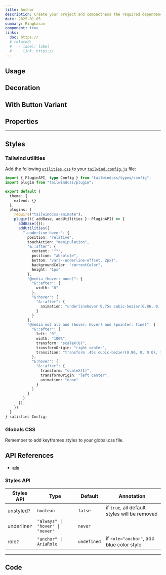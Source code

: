 ```yaml
---
title: Anchor
description: Create your project and compactness the required dependencies.
date: 2025-01-05
summary: Ringkasan
component: true
links:
  doc: https://
  # related:
  #   - label: label
  #     link: https://
---
```


## Usage

<AnchorDemosUsage />

## Decoration

<AnchorDemosDecoration />

## With Button Variant

<AnchorDemosButtonVariant />

## Properties

<AnchorDemosConfigurator />

---

## Styles

### Tailwind utilities

Add the following [`utilities css`](https://tailwindcss.com/docs/) to your [`tailwind.config.js`](https://tailwindcss.com/docs/configuration) file:

```ts
import { PluginAPI, type Config } from "tailwindcss/types/config";
import plugin from "tailwindcss/plugin";

export default {
  theme: {
    extend: {}
  },
  plugins: [
    require("tailwindcss-animate"),
    plugin(({ addBase, addUtilities }: PluginAPI) => {
      addBase({});
      addUtilities({
        ".underline-hover": {
          position: "relative",
          touchAction: "manipulation",
          "&::after": {
            content: '""',
            position: "absolute",
            bottom: "var(--underline-offset, 2px)",
            backgroundColor: "currentColor",
            height: "1px"
          },
          "@media (hover: none)": {
            "&::after": {
              width: "0"
            },
            "&:hover": {
              "&::after": {
                animation: "underlinehover 0.75s cubic-bezier(0.86, 0, 0.07, 1)"
              }
            }
          },
          "@media not all and (hover: hover) and (pointer: fine)": {
            "&::after": {
              left: "0",
              width: "100%",
              transform: "scaleX(0)",
              transformOrigin: "right center",
              transition: "transform .45s cubic-bezier(0.86, 0, 0.07, 1)"
            },
            "&:hover": {
              "&::after": {
                transform: "scaleX(1)",
                transformOrigin: "left center",
                animation: "none"
              }
            }
          }
        }
      });
    })
  ]
} satisfies Config;
```

### Globals CSS

Remember to add keyframes styles to your global.css file.

## API References

- [`mdn`](https://developer.mozilla.org/en-US/docs/Web/HTML/Element/a)

### Styles API

| Styles API   | Type                             | Default     | Annotation                                    |
| ------------ | -------------------------------- | ----------- | --------------------------------------------- |
| unstyled`?`  | `boolean`                        | `false`     | if `true`, all default styles will be removed |
| underline`?` | `"always" \| "hover" \| "never"` | `never`     |                                               |
| role`?`      | `"anchor" \| AriaRole`           | `undefined` | if `role="anchor"`, add blue color style      |

---

## Code
